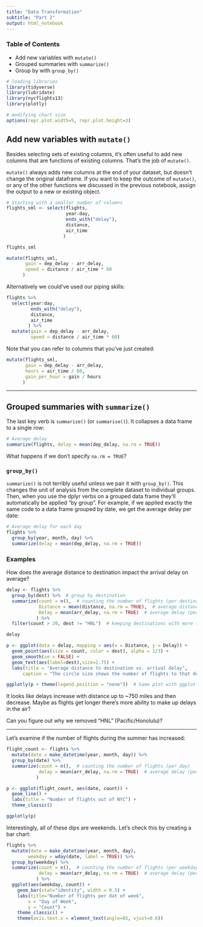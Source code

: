```yaml
---
title: "Data Transformation"
subtitle: "Part 2"
output: html_notebook
---
```


### Table of Contents

* Add new variables with `mutate()`
* Grouped summaries with `summarize()`
* Group by with `group_by()`

```r
# loading libraries
library(tidyverse)
library(lubridate)
library(nycflights13)
library(plotly)

# modifying chart size
options(repr.plot.width=5, repr.plot.height=3)
```

## Add new variables with `mutate()`
Besides selecting sets of existing columns, it's often useful to add new columns that are functions of existing columns. That's the job of `mutate()`.

`mutate()` always adds new columns at the end of your dataset, but doesn't change the original dataframe. If you want to keep the outcome of `mutate()`, or any of the other functions we discussed in the previous notebook, assign the output to a new or existing object.

```r
# Starting with a smaller number of columns
flights_sml <- select(flights, 
                      year:day, 
                      ends_with("delay"), 
                      distance, 
                      air_time
                     )

flights_sml
```

```r
mutate(flights_sml,
       gain = dep_delay - arr_delay,
       speed = distance / air_time * 60
      )
```

Alternatively we could've used our piping skills:

```r
flights %>%
  select(year:day, 
         ends_with("delay"), 
         distance, 
         air_time
        ) %>%
  mutate(gain = dep_delay - arr_delay,
         speed = distance / air_time * 60)
```

Note that you can refer to columns that you've just created:

```r
mutate(flights_sml,
       gain = dep_delay - arr_delay,
       hours = air_time / 60,
       gain_per_hour = gain / hours
      )
```

---

## Grouped summaries with `summarize()`
The last key verb is `summarize()` (or `summarise()`). It collapses a data frame to a single row:

```r
# Average delay
summarize(flights, delay = mean(dep_delay, na.rm = TRUE))
```

What happens if we don't specify `na.rm = TRUE`?

### `group_by()`

`summarize()` is not terribly useful unless we pair it with `group_by()`. This changes the unit of analysis from the complete dataset to individual groups. Then, when you use the dplyr verbs on a grouped data frame they'll automatically be applied "by group". For example, if we applied exactly the same code to a data frame grouped by date, we get the average delay per date:

```r
# Average delay for each day
flights %>%
  group_by(year, month, day) %>%
  summarize(delay = mean(dep_delay, na.rm = TRUE))
```

### Examples

How does the average distance to destination impact the arrival delay on average?

```r
delay <- flights %>% 
  group_by(dest) %>%  # group by destination
  summarize(count = n(),  # counting the number of flights (per destination)
            Distance = mean(distance, na.rm = TRUE),  # average distance (per destination)
            Delay = mean(arr_delay, na.rm = TRUE)  # average delay (per destination)
           ) %>%
  filter(count > 20, dest != "HNL")  # keeping destinations with more than 20 flights that are not "HNL"

delay
```

```r
p <- ggplot(data = delay, mapping = aes(x = Distance, y = Delay)) +
  geom_point(aes(size = count, color = dest), alpha = 1/3) +
  geom_smooth(se = FALSE) +
  geom_text(aes(label=dest),size=2.75) +
  labs(title = "Average distance to destination vs. arrival delay",
      caption = "The circle size shows the number of flights to that destination.")

ggplotly(p + theme(legend.position = "none"))  # Same plot with ggplotly()
```

It looks like delays increase with distance up to ~750 miles and then decrease. Maybe as flights get longer there's more ability to make up delays in the air?

Can you figure out why we removed "HNL" (Pacific/Honolulu)?

---

Let's examine if the number of flights during the summer has increased:

```r
flight_count <- flights %>%
  mutate(date = make_datetime(year, month, day)) %>%
  group_by(date) %>%
  summarize(count = n(),  # counting the number of flights (per day)
            delay = mean(arr_delay, na.rm = TRUE)  # average delay (per day)
           )

p <- ggplot(flight_count, aes(date, count)) +
  geom_line() +
  labs(title = "Number of flights out of NYC") +
  theme_classic()

ggplotly(p)
```

Interestingly, all of these dips are weekends. Let's check this by creating a bar chart:

```r
flights %>%
  mutate(date = make_datetime(year, month, day),
        weekday = wday(date, label = TRUE)) %>%
  group_by(weekday) %>%
  summarize(count = n(),  # counting the number of flights (per weekday)
            delay = mean(arr_delay, na.rm = TRUE)  # average delay (per weekday)
           ) %>% 
  ggplot(aes(weekday, count)) + 
    geom_bar(stat="identity", width = 0.5) + 
    labs(title="Number of flights per dat of week",
        x = "Day of Week",
        y = "Count") +
    theme_classic() +
    theme(axis.text.x = element_text(angle=65, vjust=0.6))
```

